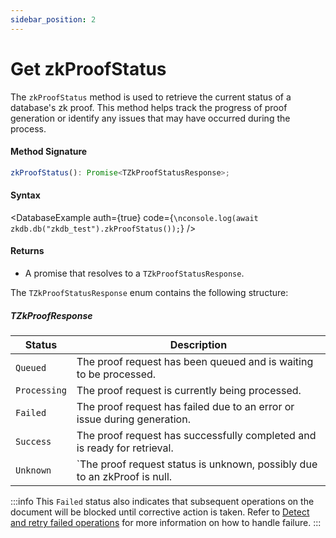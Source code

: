 ```yaml
---
sidebar_position: 2
---
```



# Get zkProofStatus

The `zkProofStatus` method is used to retrieve the current status of a database's zk proof. This method helps track the progress of proof generation or identify any issues that may have occurred during the process.

#### Method Signature

```ts
zkProofStatus(): Promise<TZkProofStatusResponse>;
```

#### Syntax

<DatabaseExample
  auth={true}
  code={`\nconsole.log(await zkdb.db("zkdb_test").zkProofStatus());`}
/>

#### Returns

- A promise that resolves to a `TZkProofStatusResponse`.

The `TZkProofStatusResponse` enum contains the following structure:

##### **TZkProofResponse**

| **Status**   | **Description**                                                           |
| ------------ | ------------------------------------------------------------------------- |
| `Queued`     | The proof request has been queued and is waiting to be processed.         |
| `Processing` | The proof request is currently being processed.                           |
| `Failed`     | The proof request has failed due to an error or issue during generation.  |
| `Success`    | The proof request has successfully completed and is ready for retrieval.  |
| `Unknown`    | `The proof request status is unknown, possibly due to an zkProof is null. |

:::info
This `Failed` status also indicates that subsequent
operations on the document will be blocked until corrective action is taken.
Refer to [Detect and retry failed operations](./prover-retry.mdx) for
more information on how to handle failure.
:::
